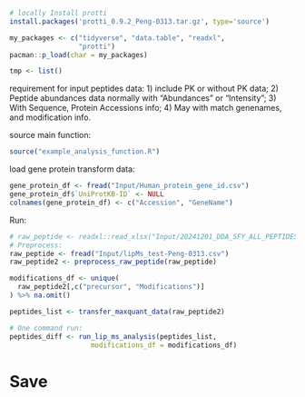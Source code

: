 ```r
# locally Install protti
install.packages('protti_0.9.2_Peng-0313.tar.gz', type='source') 

my_packages <- c("tidyverse", "data.table", "readxl",
                 "protti")
pacman::p_load(char = my_packages)

tmp <- list()
```

requirement for input peptides data:
1) include PK or without PK data;
2) Peptide abundances data normally with "Abundances" or "Intensity";
3) With Sequence, Protein Accessions info;
4) May with match genenames, and modification info.

source main function:
```r
source("example_analysis_function.R")
```

load gene protein transform data:
```r
gene_protein_df <- fread("Input/Human_protein_gene_id.csv")
gene_protein_df$`UniProtKB-ID` <- NULL
colnames(gene_protein_df) <- c("Accession", "GeneName")
```

Run:
```r
# raw_peptide <- readxl::read_xlsx("Input/20241201_DDA_SFY_ALL_PEPTIDES.xlsx", sheet = 1)
# Preprocess:
raw_peptide <- fread("Input/lipMs_test-Peng-0313.csv")
raw_peptide2 <- preprocess_raw_peptide(raw_peptide)

modifications_df <- unique(
  raw_peptide2[,c("precursor", "Modifications")]
) %>% na.omit()

peptides_list <- transfer_maxquant_data(raw_peptide2)

# One command run:
peptides_diff <- run_lip_ms_analysis(peptides_list,
                    modifications_df = modifications_df)
```

# Save
```r

```

